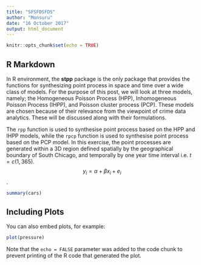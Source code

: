 ```yaml
---
title: "SFSFDSFDS"
author: "Monsuru"
date: "16 October 2017"
output: html_document
---
```


```r
knitr::opts_chunk$set(echo = TRUE)
```

## R Markdown

In R environment, the **stpp** package is the only package that provides the functions for synthesizing point process in space and time over a wide class of models. For the purpose of this post, we will look at three models, namely; the Homogeneous Poisson Process (HPP), Inhomogeneous Poisson Process (IHPP), and Poisson cluster process (PCP). These models are chosen because of their relevance from the viewpoint of crime data analytics. These will be discussed along with their formulations. 

The `rpp` function is used to synthesise point process based on the HPP and IHPP models, while the ` rpcp` function is used to synthesise point process based on the PCP model. In this exercise, the point processes are generated within a 3D region defined spatially by the geographical boundary of South Chicago, and temporally by one year time interval i.e. $t =c(1, 365)$. $$y_i = \alpha + \beta x_i + e_i$$.

```r
summary(cars)
```

## Including Plots

You can also embed plots, for example:

```r
plot(pressure)
```

Note that the `echo = FALSE` parameter was added to the code chunk to prevent printing of the R code that generated the plot.

